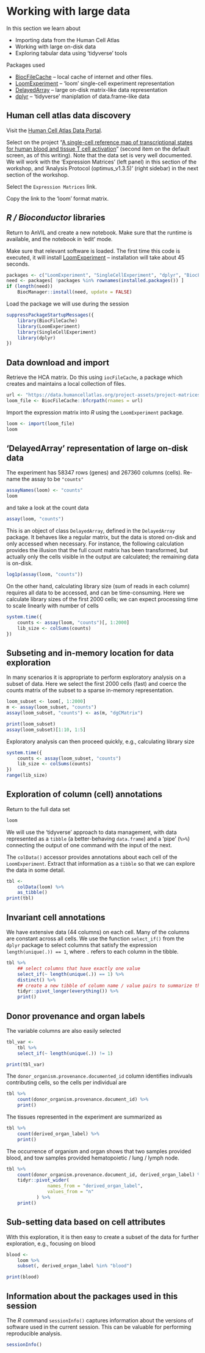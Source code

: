 # Working with large data

In this section we learn about

- Importing data from the Human Cell Atlas
- Working with large on-disk data
- Exploring tabular data using 'tidyverse' tools

Packages used

- [BiocFileCache][3] -- local cache of internet and other files.
- [LoomExperiment][4] -- 'loom' single-cell experiment representation
- [DelayedArray][5] -- large on-disk matrix-like data representation
- [dplyr][6] -- 'tidyverse' maniplation of data.frame-like data

## Human cell atlas data discovery

Visit the [Human Cell Atlas Data Portal][1].

Select on the project "[A single-cell reference map of transcriptional
states for human blood and tissue T cell activation][2]" (second item
on the default screen, as of this writing). Note that the data set is
very well documented. We will work with the 'Expression Matrices'
(left panel) in this section of the workshop, and 'Analysis Protocol
(optimus_v1.3.5)' (right sidebar) in the next section of the workshop.

Select the `Expression Matrices` link.

Copy the link to the 'loom' format matrix.

[1]: https://data.humancellatlas.org/explore/projects
[2]: https://data.humancellatlas.org/explore/projects/4a95101c-9ffc-4f30-a809-f04518a23803
[3]: https://bioconductor.org/packages/BiocFileCache
[4]: https://bioconductor.org/packages/LoomExperiment
[5]: https://bioconductor.org/packages/DelayedArray
[6]: https://cran.r-project.org/package=dplyr

## _R / Bioconductor_ libraries

Return to AnVIL and create a new notebook. Make sure that the runtime
is available, and the notebook in 'edit' mode.

Make sure that relevant software is loaded. The first time this code
is executed, it will install [LoomExperiment][4] -- installation will
take about 45 seconds.

```r
packages <- c("LoomExperiment", "SingleCellExperiment", "dplyr", "BiocFileCache")
need <- packages[ !packages %in% rownames(installed.packages()) ]
if (length(need))
    BiocManager::install(need, update = FALSE)
```

Load the package we will use during the session

```r
suppressPackageStartupMessages({
    library(BiocFileCache)
    library(LoomExperiment)
    library(SingleCellExperiment)
    library(dplyr)
})
```

## Data download and import

Retrieve the HCA matrix. Do this using `iocFileCache`, a package
which creates and maintains a local collection of files.

```r
url <- "https://data.humancellatlas.org/project-assets/project-matrices/4a95101c-9ffc-4f30-a809-f04518a23803.homo_sapiens.loom"
loom_file <- BiocFileCache::bfcrpath(rnames = url)
```

Import the expression matrix into _R_ using the `LoomExperiment`
package.

```r
loom <- import(loom_file)
loom
```

## 'DelayedArray' representation of large on-disk data

The experiment has 58347 rows (genes) and 267360 columns
(cells). Re-name the assay to be `"counts"`

```r
assayNames(loom) <- "counts"
loom
```

and take a look at the count data

```r
assay(loom, "counts")
```

This is an object of class `DelayedArray`, defined in the
`DelayedArray` package. It behaves like a regular matrix, but the
data is stored on-disk and only accessed when necessary. For
instance, the following calculation provides the illusion that the
full count matrix has been transformed, but actually only the cells
visible in the output are calculated; the remaining data is on-disk.

```r
log1p(assay(loom, "counts"))
```

On the other hand, calculating library size (sum of reads in each
column) requires all data to be accessed, and can be
time-consuming. Here we calculate library sizes of the first 2000
cells; we can expect processing time to scale linearly with number of
cells

```r
system.time({
    counts <- assay(loom, "counts")[, 1:2000]
    lib_size <- colSums(counts)
})
```

## Subseting and in-memory location for data exploration

In many scenarios it is appropriate to perform exploratory analysis on
a subset of data. Here we select the first 2000 cells (fast) and
coerce the counts matrix of the subset to a sparse in-memory
representation.

```r
loom_subset <- loom[, 1:2000]
m <- assay(loom_subset, "counts")
assay(loom_subset, "counts") <- as(m, "dgCMatrix")

print(loom_subset)
assay(loom_subset)[1:10, 1:5]
```

Exploratory analysis can then proceed quickly, e.g., calculating
library size

```r
system.time({
    counts <- assay(loom_subset, "counts")
    lib_size <- colSums(counts)
})
range(lib_size)
```

## Exploration of column (cell) annotations

Return to the full data set

```r
loom
```

We will use the 'tidyverse' approach to data management, with data
represented as a `tibble` (a better-behaving `data.frame`) and a
'pipe' (`%>%`) connecting the output of one command with the input of
the next.

The `colData()` accessor provides annotations about each cell of the
`LoomExperiment`. Extract that information as a `tibble` so that we
can explore the data in some detail.


```r
tbl <-
    colData(loom) %>%
    as_tibble()
print(tbl)
```

## Invariant cell annotations

We have extensive data (44 columns) on each cell. Many of the columns
are constant across all cells. We use the function `select_if()` from
the `dplyr` package to select columns that satisfy the expression
`length(unique(.)) == 1`, where `.` refers to each column in the
tibble.

```r
tbl %>%
    ## select columns that have exactly one value
    select_if(~ length(unique(.)) == 1) %>%
    distinct() %>%
    ## create a new tibble of column name / value pairs to summarize these
    tidyr::pivot_longer(everything()) %>%
    print()
```

## Donor provenance and organ labels

The variable columns are also easily selected

```r
tbl_var <-
    tbl %>%
    select_if(~ length(unique(.)) != 1)

print(tbl_var)
```

The `donor_organism.provenance.documented_id` column identifies
indivuals contributing cells, so the cells per individual are

```r
tbl %>%
    count(donor_organism.provenance.document_id) %>%
    print()
```

The tissues represented in the experiment are summarized as

```r
tbl %>%
    count(derived_organ_label) %>%
    print()
```

The occurrence of organism and organ shows that two samples provided
blood, and tow samples provided hematopoietic / lung / lymph node.

```r
tbl %>%
    count(donor_organism.provenance.document_id, derived_organ_label) %>%
    tidyr::pivot_wider(
               names_from = "derived_organ_label",
               values_from = "n"
           ) %>%
    print()
```

## Sub-setting data based on cell attributes

With this exploration, it is then easy to create a subset of the data
for further exploration, e.g., focusing on blood

```r
blood <-
    loom %>%
    subset(, derived_organ_label %in% "blood")

print(blood)
```

## Information about the packages used in this session

The _R_ command `sessionInfo()` captures information about the
versions of software used in the current session. This can be valuable
for performing reproducible analysis.

```r
sessionInfo()
```
